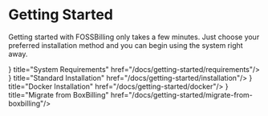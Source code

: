 # Getting Started


Getting started with FOSSBilling only takes a few minutes. Just choose your preferred installation method and you can begin using the system right away.

<Cards>
  <Card icon={<FontAwesomeIcon icon={faServer} size="xl" />} title="System Requirements" href="/docs/getting-started/requirements"/>
  <Card icon={<FontAwesomeIcon icon={faCpanel} size="xl" />} title="Standard Installation" href="/docs/getting-started/installation"/>
  <Card icon={<FontAwesomeIcon icon={faDocker} size="xl" />} title="Docker Installation" href="/docs/getting-started/docker"/>
  <Card icon={<FontAwesomeIcon icon={faBoxOpen} size="xl" />} title="Migrate from BoxBilling" href="/docs/getting-started/migrate-from-boxbilling"/>
</Cards>
